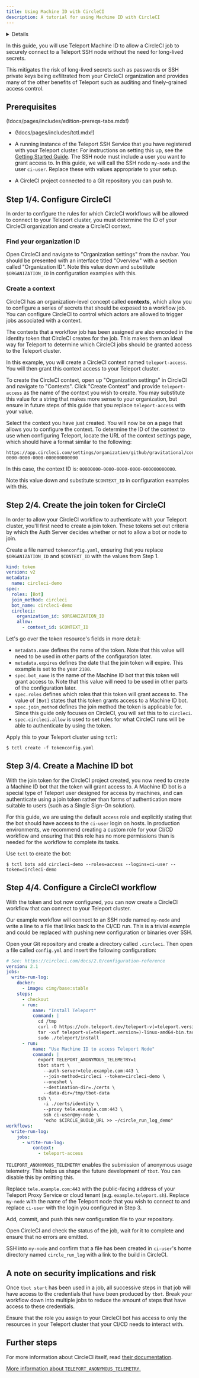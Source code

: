 ```yaml
---
title: Using Machine ID with CircleCI
description: A tutorial for using Machine ID with CircleCI
---
```


<Details
  title="Version warning"
  opened={true}
  scope={["oss", "enterprise"]}
  scopeOnly={true}
  min="11.0"
>
  Machine ID for CircleCI is available starting from Teleport `v11.1`.
</Details>

In this guide, you will use Teleport Machine ID to allow a CircleCI job to
securely connect to a Teleport SSH node without the need for long-lived secrets.

This mitigates the risk of long-lived secrets such as passwords or SSH private
keys being exfiltrated from your CircleCI organization and provides many of
the other benefits of Teleport such as auditing and finely-grained access
control.

## Prerequisites

(!docs/pages/includes/edition-prereqs-tabs.mdx!)

- (!docs/pages/includes/tctl.mdx!)

- A running instance of the Teleport SSH Service that you have registered with
your Teleport cluster. For instructions on setting this up, see the
[Getting Started Guide](../../server-access/introduction.mdx). The SSH node must
include a user you want to grant access to. In this guide, we will call the SSH
node `my-node` and the user `ci-user`. Replace these with values appropriate to
your setup.
- A CircleCI project connected to a Git repository you can push to.

## Step 1/4. Configure CircleCI

In order to configure the rules for which CircleCI workflows will be allowed to
connect to your Teleport cluster, you must determine the ID of your CircleCI
organization and create a CircleCI context.

### Find your organization ID

Open CircleCI and navigate to "Organization settings" from the navbar.
You should be presented with an interface titled "Overview" with a section
called "Organization ID". Note this value down and substitute `$ORGANIZATION_ID`
in configuration examples with this.

### Create a context

CircleCI has an organization-level concept called
**contexts**, which allow you to configure a series of secrets that should be
exposed to a workflow job. You can configure CircleCI to control which actors
are allowed to trigger jobs associated with a context.

The contexts that a workflow job has been assigned are also encoded in the
identity token that CircleCI creates for the job. This makes them an ideal way
for Teleport to determine which CircleCI jobs should be granted access to the
Teleport cluster.

In this example, you will create a CircleCI context named `teleport-access`.
You will then grant this context access to your Teleport cluster.

To create the CircleCI context, open up "Organization settings" in CircleCI
and navigate to "Contexts". Click "Create Context" and provide `teleport-access`
as the name of the context you wish to create. You may substitute this value
for a string that makes more sense to your organization, but ensure in future
steps of this guide that you replace `teleport-access` with your value.

Select the context you have just created. You will now be on a page that allows
you to configure the context. To determine the ID of the context
to use when configuring Teleport, locate the URL of the
context settings page, which should have a format similar to the following:

```text
https://app.circleci.com/settings/organization/github/gravitational/contexts/00000000-0000-0000-0000-000000000000
```

In this case, the context ID is: `00000000-0000-0000-0000-000000000000`.

Note this value down and substitute `$CONTEXT_ID` in configuration examples
with this.

## Step 2/4. Create the join token for CircleCI

In order to allow your CircleCI workflow to authenticate with your Teleport
cluster, you'll first need to create a join token. These tokens set out criteria
by which the Auth Server decides whether or not to allow a bot or node to join.

Create a file named `tokenconfig.yaml`, ensuring that you replace
`$ORGANIZATION_ID` and `$CONTEXT_ID` with the values from Step 1.

```yaml
kind: token
version: v2
metadata:
  name: circleci-demo
spec:
  roles: [Bot]
  join_method: circleci
  bot_name: circleci-demo
  circleci:
    organization_id: $ORGANIZATION_ID
    allow:
      - context_id: $CONTEXT_ID
```

Let's go over the token resource's fields in more detail:

- `metadata.name` defines the name of the token. Note that this value will need
to be used in other parts of the configuration later.
- `metadata.expires` defines the date that the join token will expire. This
example is set to the year `2100`.
- `spec.bot_name` is the name of the Machine ID bot that this token will grant
access to. Note that this value will need to be used in other parts of the
configuration later.
- `spec.roles` defines which roles that this token will grant access to. The
value of `[Bot]` states that this token grants access to a Machine ID bot.
- `spec.join_method` defines the join method the token is applicable for. Since
this guide only focuses on CircleCI, you will set this to to `circleci`.
- `spec.circleci.allow` is used to set rules for what CircleCI runs will be able
to authenticate by using the token.

Apply this to your Teleport cluster using `tctl`:

```code
$ tctl create -f tokenconfig.yaml
```

## Step 3/4. Create a Machine ID bot

With the join token for the CircleCI project created, you now need to create a
Machine ID bot that the token will grant access to. A Machine ID bot is a
special type of Teleport user designed for access by machines, and can
authenticate using a join token rather than forms of authentication more
suitable to users (such as a Single Sign-On solution).

For this guide, we are using the default `access` role and explicitly stating
that the bot should have access to the `ci-user` login on hosts. In production
environments, we recommend creating a custom role for your CI/CD workflow and
ensuring that this role has no more permissions than is needed for the workflow
to complete its tasks.

Use `tctl` to create the bot:

```code
$ tctl bots add circleci-demo --roles=access --logins=ci-user --token=circleci-demo
```

## Step 4/4. Configure a CircleCI workflow

With the token and bot now configured, you can now create a CircleCI workflow
that can connect to your Teleport cluster.

Our example workflow will connect to an SSH node named `my-node` and write a
line to a file that links back to the CI/CD run. This is a trivial example and
could be replaced with pushing new configuration or binaries over SSH.

Open your Git repository and create a directory called `.circleci`. Then open
a file called `config.yml` and insert the following configuration:

```yaml
# See: https://circleci.com/docs/2.0/configuration-reference
version: 2.1
jobs:
  write-run-log:
    docker:
      - image: cimg/base:stable
    steps:
      - checkout
      - run:
          name: "Install Teleport"
          command: |
            cd /tmp
            curl -O https://cdn.teleport.dev/teleport-v(=teleport.version=)-linux-amd64-bin.tar.gz
            tar -xvf teleport-v(=teleport.version=)-linux-amd64-bin.tar.gz
            sudo ./teleport/install
      - run:
          name: "Use Machine ID to access Teleport Node"
          command: |
            export TELEPORT_ANONYMOUS_TELEMETRY=1
            tbot start \
              --auth-server=tele.example.com:443 \
              --join-method=circleci --token=circleci-demo \
              --oneshot \
              --destination-dir=./certs \
              --data-dir=/tmp/tbot-data
            tsh \
              -i ./certs/identity \
              --proxy tele.example.com:443 \
              ssh ci-user@my-node \
              "echo $CIRCLE_BUILD_URL >> ~/circle_run_log_demo"
workflows:
  write-run-log:
    jobs:
      - write-run-log:
          context:
            - teleport-access
```

`TELEPORT_ANONYMOUS_TELEMETRY` enables the submission of anonymous usage
telemetry. This helps us shape the future development of `tbot`. You can disable
this by omitting this.

Replace `tele.example.com:443` with the public-facing address of your Teleport
Proxy Service or cloud tenant (e.g. `example.teleport.sh`). Replace `my-node`
with the name of the Teleport node that you wish to connect to and replace
`ci-user` with the login you configured in Step 3.

Add, commit, and push this new configuration file to your repository.

Open CircleCI and check the status of the job, wait for it to complete and
ensure that no errors are emitted.

SSH into `my-node` and confirm that a file has been created in `ci-user`'s home
directory named `circle_run_log` with a link to the build in CircleCI.

## A note on security implications and risk

Once `tbot start` has been used in a job, all successive steps in that job will
have access to the credentials that have been produced by `tbot`. Break your
workflow down into multiple jobs to reduce the amount of steps that have access
to these credentials.

Ensure that the role you assign to your CircleCI bot has access to only the
resources in your Teleport cluster that your CI/CD needs to interact with.

## Further steps

For more information about CircleCI itself, read
[their documentation](https://circleci.com/docs/).

[More information about `TELEPORT_ANONYMOUS_TELEMETRY`.](../reference/telemetry.mdx)
